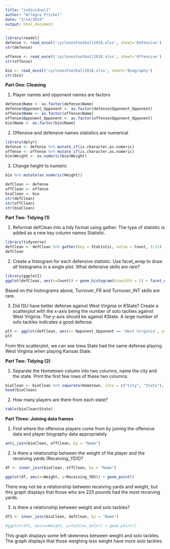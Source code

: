 ```yaml
---
title: "individual1"
author: "Allegra Frickel"
date: "3/14/2019"
output: html_document
---
```


```r
library(readxl)
defense <- read_excel('cyclonesFootball2018.xlsx', sheet='Defensive')
str(defense)
```

```r
offense <- read_excel('cyclonesFootball2018.xlsx', sheet='Offensive')
str(offense)
```

```r
bio <- read_excel('cyclonesFootball2018.xlsx', sheet='Biography')
str(bio)
```


**Part One: Cleaning**

1. Player names and opponent names are factors
```r
defense$Name <- as.factor(defense$Name)
defense$Opponent_Opponent <- as.factor(defense$Opponent_Opponent)
offense$Name <- as.factor(offense$Name)
offense$Opponent_Opponent <- as.factor(offense$Opponent_Opponent)
bio$Name <- as.factor(bio$Name)
```

2. Offensive and defensive names statistics are numerical
```r
library(dplyr)
defense <- defense %>% mutate_if(is.character,as.numeric)
offense <- offense %>% mutate_if(is.character,as.numeric)
bio$Weight <- as.numeric(bio$Weight)
```


3. Change height to numeric
```r
bio %>% mutate(as.numeric(Height))
```


```r
defClean <- defense
offClean <- offense
bioClean <- bio
str(defClean)
str(offClean)
str(bioClean)
```

**Part Two: Tidying (1)**

1. Reformat defClean into a tidy format using gather. The type of statistic is added as a new key column names Statistic.

```r
library(tidyverse)
defClean <- defClean %>% gather(key = Statistic, value = Count, 3:11)
defClean
```

2. Create a histogram for each defensive statistic. Use facet_wrap to draw all histograms in a single plot. What defensive skills are rare?

```r
library(ggplot2)
ggplot(defClean, aes(x=Count)) + geom_histogram(binwidth = 1) + facet_wrap(~Statistic)
```

Based on the histrograms above, Turnover_FR and Turnover_INT skills are rare.

3. Did ISU have better defense against West Virginia or KState? Create a scatterplot with the x-axis being the number of solo tackles against West Virginia. The y-axis should be against KState. A large number of solo tackles indicates a good defense.

```r
plt <- ggplot(defClean, aes(x= Opponent_Opponent == 'West Virginia', y= Opponent_Opponent == 'Kansas State')) + geom_point() + xlab('Solo tackles against West Virgina') + ylab('Solo tackles against Kansas State')
plt
```

From this scatterplot, we can see Iowa State had the same defense playing West Virginia when playing Kansas State.

**Part Two: Tidying (2)**

1. Separate the Hometown column into two columns, name the city and the state. Print the first few rows of these two columns.
```r
bioClean <- bioClean %>% separate(Hometown, into = c("City", "State"), sep = ",")
head(bioClean)
```

2. How many players are there from each state?
```r
table(bioClean$State)
```

**Part Three: Joining data frames**

1. Find where the offensive players come from by joining the offensive data and player biography data appropriately.

```r
anti_join(bioClean, offClean, by = "Name")
```

2. Is there a relationship between the weight of the player and the receiving yards (Receiving_YDS)?

```r
df <- inner_join(bioClean, offClean, by = "Name")
```

```r
ggplot(df, aes(x=Weight, y=Receiving_YDS)) + geom_point()
```

There may not be a relationship between receiving yards and weight, but this graph displays that those who are 225 pounds had the most receiving yards.

3. Is there a relationship between weight and solo tackles?

```r
df1 <- inner_join(bioClean, defClean, by = "Name")
```

```r
#ggplot(df1, aes(x=Weight, y=Tackles_Solo)) + geom_point()
```

This graph displays some left skewness between weight and solo tackles. The graph displays that those weighing less weight have more solo tackles.


